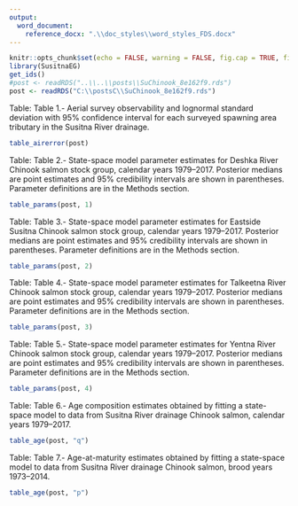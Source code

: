 ```yaml
---
output: 
  word_document:
    reference_docx: ".\\doc_styles\\word_styles_FDS.docx"
---
```


```r
knitr::opts_chunk$set(echo = FALSE, warning = FALSE, fig.cap = TRUE, fig.align = 'center')
library(SusitnaEG)
get_ids()
#post <- readRDS("..\\..\\posts\\SuChinook_8e162f9.rds")
post <- readRDS("C:\\postsC\\SuChinook_8e162f9.rds")
```


Table: Table 1.- Aerial survey observability and lognormal standard deviation with 95% confidence interval for each surveyed spawning area tributary in the Susitna River drainage.
```r
table_airerror(post)
``` 

Table: Table 2.- State-space model parameter estimates for Deshka River Chinook salmon stock group, calendar years 1979--2017. Posterior medians are point estimates and 95% credibility intervals are shown in parentheses. Parameter definitions are in the Methods section. 
```r
table_params(post, 1)
```

Table: Table 3.- State-space model parameter estimates for Eastside Susitna Chinook salmon stock group, calendar years 1979--2017. Posterior medians are point estimates and 95% credibility intervals are shown in parentheses. Parameter definitions are in the Methods section. 
```r
table_params(post, 2)
```

Table: Table 4.- State-space model parameter estimates for Talkeetna River Chinook salmon stock group, calendar years 1979--2017. Posterior medians are point estimates and 95% credibility intervals are shown in parentheses. Parameter definitions are in the Methods section. 
```r
table_params(post, 3)
```

Table: Table 5.- State-space model parameter estimates for Yentna River Chinook salmon stock group, calendar years 1979--2017. Posterior medians are point estimates and 95% credibility intervals are shown in parentheses. Parameter definitions are in the Methods section. 
```r
table_params(post, 4)
```

Table: Table 6.- Age composition estimates obtained by fitting a state-space model to data from Susitna River drainage Chinook salmon, calendar years 1979--2017.
```r
table_age(post, "q")
```

Table: Table 7.- Age-at-maturity estimates obtained by fitting a state-space model to data from Susitna River drainage Chinook salmon, brood years 1973--2014.
```r
table_age(post, "p")
```
